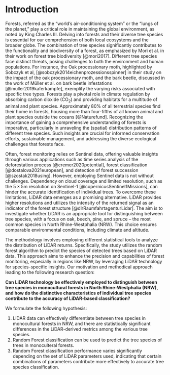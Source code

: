 # Introduction

Forests, referred as the "world's air-conditioning system" or the "lungs of the planet," play a critical role in maintaining the global environment, as noted by King Charles III. Delving into forests and their diverse tree species is essential for our comprehension of both local ecosystems and the broader globe. The combination of tree species significantly contributes to the functionality and biodiversity of a forest, as emphasized by Mori et al. in their work on forest tree biodiversity [@mori2017]. Different tree species face distinct threats, posing challenges to both the environment and human populations. For instance, the Oak processionary moth, highlighted by Sobczyk et al,  [@sobczyk2014eichenprozessionsspinner] in their study on the impact of the oak processionary moth, and the bark beetle, discussed in the work of Müller et al. on bark beetle infestations [@muller2019kaferkampfe], exemplify the varying risks associated with specific tree types. Forests play a pivotal role in climate regulation by absorbing carbon dioxide (CO$_2$) and providing habitats for a multitude of animal and plant species. Approximately 80% of all terrestrial species find their home in forests, housing more than four-fifths of all known animal and plant species outside the oceans [@Naturefund]. Recognizing the importance of gaining a comprehensive understanding of forests is imperative, particularly in unraveling the (spatial) distribution patterns of different tree species. Such insights are crucial for informed conservation efforts, sustainable management, and addressing the diverse ecological challenges that forests face.

Often, forest monitoring relies on Sentinel data, offering valuable insights through various applications such as time series analysis of the deforestation process [@cremer2020potential], forest classification [@dostalova2021european], and detection of forest succession [@szostak2018using]. However, employing Sentinel data is not without challenges. Dependency on cloud coverage and limited resolution, such as the $5\times5$m resolution on Sentinel-1 [@copernicusSentinel1Missions], can hinder the accurate identification of individual trees. To overcome these limitations, LiDAR data emerges as a promising alternative. LiDAR provides higher resolutions and utilizes the intensity of the returned signal as an indicator of the forest structure [@dlrRaumfahrtagenturLidar]. The aim is to investigate whether LiDAR is an appropriate tool for distinguishing between tree species, with a focus on oak, beech, pine, and spruce – the most common species in North Rhine-Westphalia (NRW). This choice ensures comparable environmental conditions, including climate and altitude.

The methodology involves employing different statistical tools to analyze the distribution of LiDAR returns. Specifically, the study utilizes the random forest algorithm to predict the species of detected trees based on LiDAR data. This approach aims to enhance the precision and capabilities of forest monitoring, especially in regions like NRW, by leveraging LiDAR technology for species-specific insights. Our motivation and methodical approach leading to the following research question:

**Can LiDAR technology be effectively employed to distinguish between tree species in monocultural forests in North Rhine-Westphalia (NRW), and how do the distinctive characteristics of individual tree species contribute to the accuracy of LiDAR-based classification?**

We formulate the following hypothesis:

1. LiDAR data can effectively differentiate between tree species in monocultural forests in NRW, and there are statistically significant differences in the LiDAR-derived metrics among the various tree species.
2. Random Forest classification can be used to predict the tree species of trees in monoculteral forests.
3. Random Forest classification performance varies significantly depending on the set of LiDAR parameters used, indicating that certain combinations of parameters contribute more effectively to accurate tree species classification.

